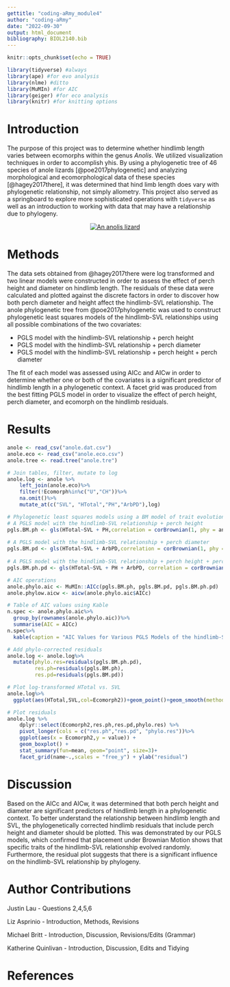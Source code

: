 ```yaml
---
gettitle: "coding-aRmy_module4"
author: "coding-aRmy"
date: "2022-09-30"
output: html_document
bibliography: BIOL2140.bib
---
```


```r
knitr::opts_chunk$set(echo = TRUE)
```

```r
library(tidyverse) #always
library(ape) #for evo analysis
library(nlme) #ditto
library(MuMIn) #for AIC
library(geiger) #for eco analysis
library(knitr) #for knitting options
```

# Introduction

The purpose of this project was to determine whether hindlimb length varies between ecomorphs within the genus *Anolis*. We utilized visualization techniques in order to accomplish yhis. By using a phylogenetic tree of 46 species of anole lizards [@poe2017phylogenetic] and analyzing morphological and ecomorphological data of these species [@hagey2017there], it was determined that hind limb length does vary with phylogenetic relationship, not simply allometry. This project also served as a springboard to explore more sophisticated operations with `tidyverse` as well as an introduction to working with data that may have a relationship due to phylogeny. 

<center>
[![An anolis lizard](https://upload.wikimedia.org/wikipedia/commons/thumb/4/4b/Green_anole.jpg/320px-Green_anole.jpg)](https://upload.wikimedia.org/wikipedia/commons/thumb/4/4b/Green_anole.jpg/320px-Green_anole.jpg)
</center>

# Methods

The data sets obtained from @hagey2017there were log transformed and two linear models were constructed in order to assess the effect of perch height and diameter on hindlimb length. The residuals of these data were calculated and plotted against the discrete factors in order to discover how both perch diameter and height affect the hindlimb-SVL relationship. The anole phylogenetic tree from @poe2017phylogenetic was used to construct phylogenetic least squares models of the hindlimb-SVL relationships using all possible combinations of the two covariates: 

* PGLS model with the hindlimb-SVL relationship + perch height
* PGLS model with the hindlimb-SVL relationship + perch diameter
* PGLS model with the hindlimb-SVL relationship + perch height + perch diameter

The fit of each model was assessed using AICc and AICw in order to determine whether one or both of the covariates is a significant predictor of hindlimb length in a phylogenetic context. A facet grid was produced from the best fitting PGLS model in order to visualize the effect of perch height, perch diameter, and ecomorph on the hindlimb residuals.

# Results

```r
anole <- read_csv("anole.dat.csv")
anole.eco <- read_csv("anole.eco.csv")
anole.tree <- read.tree("anole.tre")
```

```r
# Join tables, filter, mutate to log
anole.log <- anole %>%
    left_join(anole.eco)%>%
    filter(!Ecomorph%in%c("U","CH"))%>%
    na.omit()%>%
    mutate_at(c("SVL", "HTotal","PH","ArbPD"),log)
```

```r
# Phylogenetic least squares models using a BM model of trait evolution
# A PGLS model with the hindlimb-SVL relationship + perch height
pgls.BM.ph <- gls(HTotal~SVL + PH,correlation = corBrownian(1, phy = anole.tree, form =~Species),data= anole.log, method = 'ML')
  
# A PGLS model with the hindlimb-SVL relationship + perch diameter
pgls.BM.pd <- gls(HTotal~SVL + ArbPD,correlation = corBrownian(1, phy = anole.tree, form =~Species),data= anole.log, method = 'ML')
  
# A PGLS model with the hindlimb-SVL relationship + perch height + perch diameter
pgls.BM.ph.pd <- gls(HTotal~SVL + PH + ArbPD, correlation = corBrownian(1, phy = anole.tree, form =~Species), data= anole.log, method = 'ML')
```

```r
# AIC operations
anole.phylo.aic <- MuMIn::AICc(pgls.BM.ph, pgls.BM.pd, pgls.BM.ph.pd)
anole.phylow.aicw <- aicw(anole.phylo.aic$AICc)
```

```r
# Table of AIC values using Kable
n.spec <- anole.phylo.aic%>%
  group_by(rownames(anole.phylo.aic))%>%
  summarise(AIC = AICc)
n.spec%>%
  kable(caption = "AIC Values for Various PGLS Models of the hindlimb-SVL relationship with Perch Height and Diameter")
```

```r
# Add phylo-corrected residuals
anole.log <- anole.log%>%
  mutate(phylo.res=residuals(pgls.BM.ph.pd),
         res.ph=residuals(pgls.BM.ph), 
         res.pd=residuals(pgls.BM.pd))
```

```r
# Plot log-transformed HTotal vs. SVL
anole.log%>%
  ggplot(aes(HTotal,SVL,col=Ecomorph2))+geom_point()+geom_smooth(method="lm")
```

```r
# Plot residuals
anole.log %>% 
    dplyr::select(Ecomorph2,res.ph,res.pd,phylo.res) %>%
    pivot_longer(cols = c("res.ph","res.pd", "phylo.res"))%>%
    ggplot(aes(x = Ecomorph2,y = value)) + 
    geom_boxplot() +
    stat_summary(fun=mean, geom="point", size=3)+
    facet_grid(name~.,scales = "free_y") + ylab("residual")
```

# Discussion

Based on the AICc and AICw, it was determined that both perch height and diameter are significant predictors of hindlimb length in a phylogenetic context. To better understand the relationship between hindlimb length and SVL, the phylogenetically corrected hindlimb residuals that include perch height and diameter should be plotted. This was demonstrated by our PGLS models, which confirmed that placement under Brownian Motion shows that specific traits of the hindlimb-SVL relationship evolved randomly. Furthermore, the residual plot suggests that there is a significant influence on the hindlimb-SVL relationship by phylogeny. 

# Author Contributions

Justin Lau - Questions 2,4,5,6

Liz Asprinio - Introduction, Methods, Revisions

Michael Britt - Introduction, Discussion, Revisions/Edits (Grammar)

Katherine Quinlivan -  Introduction, Discussion, Edits and Tidying  

# References
